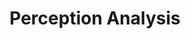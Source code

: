 ---
title: Perception Analysis
openapi-schema: perception_analysis
description: |
    This is an event broadcasted by Tavus.

    This is fired after ending a conversation, when the replica has finished summarizing the visual artifacts that were detected throughout the call. This is a feature that is only available when the persona has `raven-0` specified in the [Perception Layer](/sections/conversational-video-interface/raven).
---